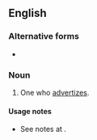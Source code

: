 ==English==

===Alternative forms===
* {{l|en|advertiser}}

===Noun===
{{en-noun}}

# One who [[advertize]]s.

====Usage notes====
* See notes at {{m|en|advertize}}.